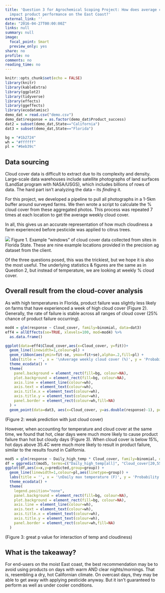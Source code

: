 ```yaml
---
title: 'Question 3 for Agrochemical Scoping Project: How does average cloud cover
  impact product performance on the East Coast?'
external_link: ''
date: "2016-04-27T00:00:00Z"
links: null
summary: null
image:
  focal_point: Smart
  preview_only: yes
share: no
profile: no
comments: no
reading_time: no
---
```


```r
knitr::opts_chunk$set(echo = FALSE)
library(knitr)
library(kableExtra)
library(ggplot2)
library(tidyverse)
library(effects)
library(ggeffects)
library(ecodatamisc)
demo_dat = read.csv("demo.csv")
demo_dat$response = as.factor(demo_dat$Product_success)
dat2 = subset(demo_dat,State=="California")
dat3 = subset(demo_dat,State=="Florida")

bg = "#1b2724"
wh = "#ffffff"
pl = "#6eb39c"
```

## Data sourcing

Cloud cover data is difficult to extract due to its complexity
and density. Large-scale data warehouses include satellite photographs of
land surfaces (LandSat program with NASA/USGS), which includes billions of
rows of data. The hard part isn’t analyzing the data – its *finding* it.

For this project, we developed a pipeline to pull all photographs in a 1-5km
buffer around surveyed farms. We then wrote a script to calculate the %
cloud cover from these aggregated photos. This process was repeated 7
times at each location to get the average weekly cloud cover.

In all, this gives us an accurate representation of how much cloudiness a farm
experienced before pesticide was applied to citrus trees.

<img src="map.png" style="border-radius: 5%;" />
Figure 1. Example “windows” of cloud cover data collected from sites in
Florida State. These are nine example locations provided in the
precision ag dataset from the client.

Of the three questions posed, this was the trickiest, but we hope it is also
the most useful. The underlying statistics & figures are the same as in
Question 2, but instead of temperature, we are looking at weekly % cloud
cover.

## Overall result from the cloud-cover analysis

As with high temperatures in Florida, product failure was slightly less likely on farms that have experienced a week of high cloud cover (Figure 2). Generally, the rate of failure is stable across all ranges of cloud cover (25% chance of product failure occurring).

```r
mod4 = glm(response ~ Cloud_cover, family=binomial, data=dat3)
eff4 = allEffects(se=TRUE, xlevels=100, mod=mod4) %>%
  as.data.frame()

ggplot(data=eff4$Cloud_cover,aes(x=Cloud_cover, y=fit))+
  geom_line(linewidth=1,colour=pl) +
  geom_ribbon(aes(ymin=fit-se, ymax=fit+se),alpha=.2,fill=pl) +
  labs(title = '', x = '\nAverage weekly cloud cover (%)', y = 'Probability of product success\n') +
  theme_ecodata() +
  theme(
    panel.background = element_rect(fill=bg, colour=NA),
    plot.background = element_rect(fill=bg, colour=NA),
    axis.line = element_line(colour=wh),
    axis.text = element_text(colour=wh),
    axis.title.x = element_text(colour=wh),
    axis.title.y = element_text(colour=wh),
    panel.border = element_rect(colour=wh,fill=NA)
  ) +
  geom_point(data=dat3, aes(x=Cloud_cover, y=as.double(response)-1), position=position_jitter(w=0.05, h=0), alpha=.3, colour=pl)
```
(Figure 2: weak prediction with just cloud cover)

However, when accounting for temperature and cloud cover at the same time, we found that hot, clear days were much more likely to cause product failure than hot but cloudy days (Figure 3). When cloud cover is below 15%, hot days above 35.4C were much more likely to result in product failure, similar to the results found in California.

```r
mod5 = glm(response ~ Daily_high_temp * Cloud_cover, family=binomial, data=dat3)
df = ggpredict(mod5, terms=c("Daily_high_temp[all]", "Cloud_cover[20,55]"), ci.lvl=NA)
ggplot(df,aes(x=x,y=predicted,group=group)) +
  geom_line(linewidth=1,colour=pl,aes(linetype=group)) +
  labs(title = '', x = '\nDaily max temperature (F)', y = 'Probability of product success\n') +
  theme_ecodata() +
  theme(
    legend.position="none",
    panel.background = element_rect(fill=bg, colour=NA),
    plot.background = element_rect(fill=bg, colour=NA),
    axis.line = element_line(colour=wh),
    axis.text = element_text(colour=wh),
    axis.title.x = element_text(colour=wh),
    axis.title.y = element_text(colour=wh),
    panel.border = element_rect(colour=wh,fill=NA)
  )
```
(Figure 3: great p value for interaction of temp and cloudiness)

## What is the takeaway?

For end-users on the moist East coast, the best recommendation may be to avoid
using products on days with warm AND clear nights/mornings. That is, resembling a dry, hot Californian climate. On overcast days, they may be able to get away with applying pesticide anyway. But it isn't guaranteed to perform as well as under cooler conditions.

